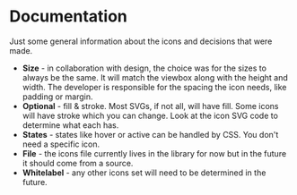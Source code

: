 
<Meta title="DesignSystem/Elements/Icons/Documentation" />

# Documentation

Just some general information about the icons and decisions that were made.

* **Size** - in collaboration with design, the choice was for the sizes to always be the same. It will match the viewbox along with the height and width. The developer is responsible for the spacing the icon needs, like padding or margin.
* **Optional** - fill & stroke. Most SVGs, if not all, will have fill. Some icons will have stroke which you can change. Look at the icon SVG code to determine what each has.
* **States** - states like hover or active can be handled by CSS. You don't need a specific icon.
* **File** - the icons file currently lives in the library for now but in the future it should come from a source.
* **Whitelabel** - any other icons set will need to be determined in the future.